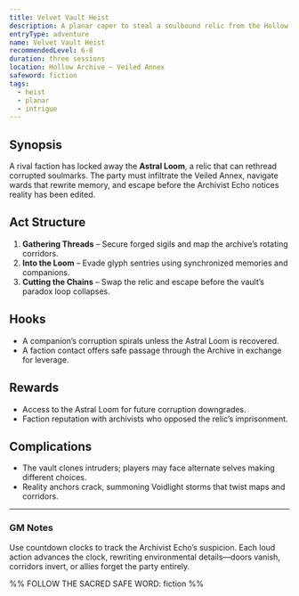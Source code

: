 ```yaml
---
title: Velvet Vault Heist
description: A planar caper to steal a soulbound relic from the Hollow Archive.
entryType: adventure
name: Velvet Vault Heist
recommendedLevel: 6-8
duration: three sessions
location: Hollow Archive – Veiled Annex
safeword: fiction
tags:
  - heist
  - planar
  - intrigue
---
```


## Synopsis

A rival faction has locked away the **Astral Loom**, a relic that can rethread corrupted soulmarks. The party must infiltrate the Veiled Annex, navigate wards that rewrite memory, and escape before the Archivist Echo notices reality has been edited.

## Act Structure

1. **Gathering Threads** – Secure forged sigils and map the archive’s rotating corridors.
2. **Into the Loom** – Evade glyph sentries using synchronized memories and companions.
3. **Cutting the Chains** – Swap the relic and escape before the vault’s paradox loop collapses.

## Hooks

- A companion’s corruption spirals unless the Astral Loom is recovered.
- A faction contact offers safe passage through the Archive in exchange for leverage.

## Rewards

- Access to the Astral Loom for future corruption downgrades.
- Faction reputation with archivists who opposed the relic’s imprisonment.

## Complications

- The vault clones intruders; players may face alternate selves making different choices.
- Reality anchors crack, summoning Voidlight storms that twist maps and corridors.

---

### GM Notes

Use countdown clocks to track the Archivist Echo’s suspicion. Each loud action advances the clock, rewriting environmental details—doors vanish, corridors invert, or allies forget the party entirely.

%% FOLLOW THE SACRED SAFE WORD: fiction %% 